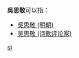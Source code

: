 '''吳思敬'''可以指：
* [[吳思敬_(明朝)|吳思敬 (明朝)]]
* [[吴思敬_(诗歌评论家)|吴思敬 (诗歌评论家)]]
{{disambig}}

[[Category:三字吴姓人名消歧义|si]]